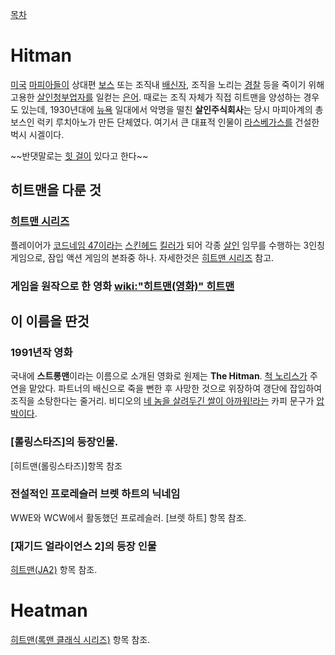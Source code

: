 [[목차]]

= Hitman =
[[미국]] [[마피아]]들이 상대편 [[보스]] 또는 조직내 [[배신]]자, 조직을 노리는 [[경찰]] 등을 죽이기 위해 고용한 [[살인청부업자]]를 일컫는 [[은어]]. 때로는 조직 자체가 직접 히트맨을 양성하는 경우도 있는데, 1930년대에 [[뉴욕]] 일대에서 악명을 떨친 '''살인주식회사'''는 당시 마피아계의 총보스인 럭키 루치아노가 만든 단체였다. 여기서 큰 대표적 인물이 [[라스베가스]]를 건설한 벅시 시겔이다.

~~반댓말로는 [[힛 걸]]이 있다고 한다~~
== 히트맨을 다룬 것 ==
=== [[히트맨 시리즈]] ===
플레이어가 [[코드네임 47]]이라는 [[스킨헤드]] [[킬러]]가 되어 각종 [[살인]] 임무를 수행하는 3인칭 게임으로, 잠입 액션 게임의 본좌중 하나. 자세한것은 [[히트맨 시리즈]] 참고.

=== 게임을 원작으로 한 영화 [[wiki:"히트맨(영화)" 히트맨]] ===

== 이 이름을 딴것 ==
=== 1991년작 영화 ===
국내에 '''스트롱맨'''이라는 이름으로 소개된 영화로 원제는 '''The Hitman'''. [[척 노리스]]가 주연을 맡았다. 파트너의 배신으로 죽을 뻔한 후 사망한 것으로 위장하여 갱단에 잡입하여 조직을 소탕한다는 줄거리. 비디오의 [[네 놈을 살려두긴 쌀이 아까워!]]라는 카피 문구가 [[압박]]이다.

=== [롤링스타즈]의 등장인물. ===
[히트맨(롤링스타즈)]항목 참조

=== 전설적인 프로레슬러 브렛 하트의 닉네임 ===
WWE와 WCW에서 활동했던 프로레슬러. [브렛 하트] 항목 참조.

=== [재기드 얼라이언스 2]의 등장 인물 ===
[[히트맨(JA2)]] 항목 참조.

= Heatman =
[[히트맨(록맨 클래식 시리즈)]] 항목 참조. 
